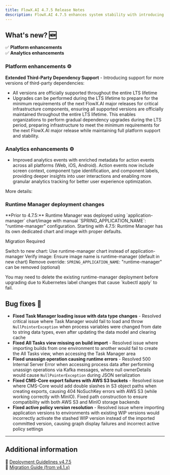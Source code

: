 ```yaml
---
title: FlowX.AI 4.7.5 Release Notes
description: FlowX.AI 4.7.5 enhances system stability with introducing support for more 3rd party dependency and introduces High Availability improvements with Redis Sentinel mode support to deliver a more reliable and scalable development experience! 🚀
---
```


## **What's new? 🆕**
             

✅ **Platform enhancements**                
✅ **Analytics enhancements**                           
           

### Platform enhancements ⚙️

**Extended Third-Party Dependency Support** - Introducing support for more versions of third-party dependencies:

* All versions are officially supported throughout the entire LTS lifetime
* Upgrades can be performed during the LTS lifetime to prepare for the minimum requirements of the next FlowX.AI major releases for critical infrastructure components, ensuring all supported versions are officially maintained throughout the entire LTS lifetime. This enables organizations to perform gradual dependency upgrades during the LTS period, preparing infrastructure to meet the minimum requirements for the next FlowX.AI major release while maintaining full platform support and stability.


### Analytics enhancements ⚙️

- Improved analytics events with enriched metadata for action events across all platforms (Web, iOS, Android). Action events now include screen context, component type identification, and component labels, providing deeper insights into user interactions and enabling more granular analytics tracking for better user experience optimization.


More details:

<CardGroup cols={2}>
<Card title="Angular Renderer" href="../../4.7.x/sdks/angular-renderer#analytics" icon="file"/>
<Card title="React Renderer" href="../../4.7.x/sdks/react-renderer.mdx#analytics" icon="file"/>
<Card title="iOS Renderer" href="../../4.7.x/sdks/ios-renderer.mdx#collecting-analytics-events" icon="file"/>
<Card title="Android Renderer" href="../../4.7.x/sdks/android-renderer.mdx#collecting-analytics-events" icon="file"/>
</CardGroup>


### Runtime Manager deployment changes

<Info>
**Prior to 4.7.5:** Runtime Manager was deployed using `application-manager` chart/image with manual `SPRING_APPLICATION_NAME`: "runtime-manager" configuration.
Starting with 4.7.5: Runtime Manager has its own dedicated chart and image with proper defaults.
</Info>

Migration Required

Switch to new chart: Use runtime-manager chart instead of application-manager
Verify image: Ensure image name is runtime-manager (default in new chart)
Remove override: `SPRING_APPLICATION_NAME`: "runtime-manager" can be removed (optional)

<Warning>
You may need to delete the existing runtime-manager deployment before upgrading due to Kubernetes label changes that cause `kubectl apply` to fail.
</Warning>


## **Bug fixes** 🐞  

- **Fixed Task Manager loading issue with data type changes** - Resolved critical issue where Task Manager would fail to load and throw `NullPointerException`   when process variables were changed from date to string data types, even after updating the data model and clearing cache
- **Fixed All Tasks view missing on build import** - Resolved issue where importing builds from one environment to another would fail to create the All Tasks view, when accessing the Task Manager area
- **Fixed unassign operation causing runtime errors** - Resolved 500 Internal Server Error when accessing process data after performing unassign operations via Kafka messages, where null ownerDetails would cause `NullPointerException` during JSON serialization
- **Fixed CMS-Core export failures with AWS S3 buckets** - Resolved issue where CMS-Core would add double slashes in S3 object paths when creating exports, causing 404 NoSuchKey errors with AWS S3 (while working correctly with MinIO). Fixed path construction to ensure compatibility with both AWS S3 and MinIO storage backends
- **Fixed active policy version resolution** - Resolved issue where importing application versions to environments with existing WIP versions would incorrectly activate the stashed WIP version instead of the imported committed version, causing graph display failures and incorrect active policy settings


---

## **Additional information**  

📌 [Deployment Guidelines v4.7.5](./deployment-guidelines-v4.7.5)  
📌 [Migration Guide (from v4.1.x)](./migrating-from-v4.1.x-to-v4.7.5)  
